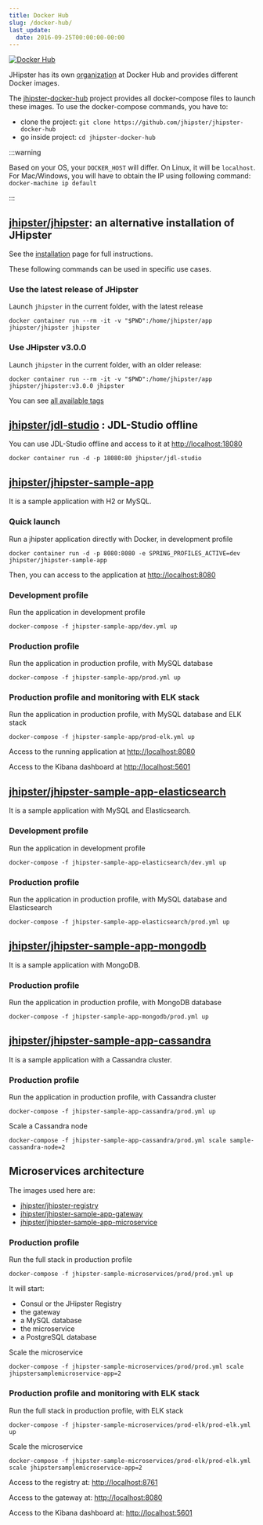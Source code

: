 ```yaml
---
title: Docker Hub
slug: /docker-hub/
last_update:
  date: 2016-09-25T00:00:00-00:00
---
```


[![Docker Hub](/images/logo/docker-hub.webp)](https://hub.docker.com/u/jhipster/)

JHipster has its own [organization] at Docker Hub and provides different Docker images.

The [jhipster-docker-hub] project provides all docker-compose files to launch these images.
To use the docker-compose commands, you have to:

- clone the project: `git clone https://github.com/jhipster/jhipster-docker-hub`
- go inside project: `cd jhipster-docker-hub`

:::warning

Based on your OS, your `DOCKER_HOST` will differ. On Linux, it will be `localhost`.
For Mac/Windows, you will have to obtain the IP using following command: `docker-machine ip default`

:::


## [jhipster/jhipster](https://hub.docker.com/r/jhipster/jhipster): an alternative installation of JHipster

See the [installation](/installation/) page for full instructions.

These following commands can be used in specific use cases.

### Use the latest release of JHipster

Launch `jhipster` in the current folder, with the latest release

```shell
docker container run --rm -it -v "$PWD":/home/jhipster/app jhipster/jhipster jhipster
```

### Use JHipster v3.0.0

Launch `jhipster` in the current folder, with an older release:

```shell
docker container run --rm -it -v "$PWD":/home/jhipster/app jhipster/jhipster:v3.0.0 jhipster
```

You can see [all available tags](https://hub.docker.com/r/jhipster/jhipster/tags/)


## [jhipster/jdl-studio](https://hub.docker.com/r/jhipster/jdl-studio) : JDL-Studio offline

You can use JDL-Studio offline and access to it at [http://localhost:18080](http://localhost:18080)

```shell
docker container run -d -p 18080:80 jhipster/jdl-studio
```


## [jhipster/jhipster-sample-app](https://hub.docker.com/r/jhipster/jhipster-sample-app)

It is a sample application with H2 or MySQL.

### Quick launch

Run a jhipster application directly with Docker, in development profile

```shell
docker container run -d -p 8080:8080 -e SPRING_PROFILES_ACTIVE=dev jhipster/jhipster-sample-app
```

Then, you can access to the application at [http://localhost:8080](http://localhost:8080)

### Development profile

Run the application in development profile

```shell
docker-compose -f jhipster-sample-app/dev.yml up
```

### Production profile

Run the application in production profile, with MySQL database

```shell
docker-compose -f jhipster-sample-app/prod.yml up
```

### Production profile and monitoring with ELK stack

Run the application in production profile, with MySQL database and ELK stack

```shell
docker-compose -f jhipster-sample-app/prod-elk.yml up
```

Access to the running application at [http://localhost:8080](http://localhost:8080)

Access to the Kibana dashboard at [http://localhost:5601](http://localhost:5601)


## [jhipster/jhipster-sample-app-elasticsearch](https://hub.docker.com/r/jhipster/jhipster-sample-app-elasticsearch)

It is a sample application with MySQL and Elasticsearch.

### Development profile

Run the application in development profile

```shell
docker-compose -f jhipster-sample-app-elasticsearch/dev.yml up
```

### Production profile

Run the application in production profile, with MySQL database and Elasticsearch

```shell
docker-compose -f jhipster-sample-app-elasticsearch/prod.yml up
```


## [jhipster/jhipster-sample-app-mongodb](https://hub.docker.com/r/jhipster/jhipster-sample-app-mongodb)

It is a sample application with MongoDB.

### Production profile

Run the application in production profile, with MongoDB database

```shell
docker-compose -f jhipster-sample-app-mongodb/prod.yml up
```


## [jhipster/jhipster-sample-app-cassandra](https://hub.docker.com/r/jhipster/jhipster-sample-app-cassandra)

It is a sample application with a Cassandra cluster.

### Production profile

Run the application in production profile, with Cassandra cluster

```shell
docker-compose -f jhipster-sample-app-cassandra/prod.yml up
```

Scale a Cassandra node

```shell
docker-compose -f jhipster-sample-app-cassandra/prod.yml scale sample-cassandra-node=2
```

[organization]: https://hub.docker.com/u/jhipster/
[jhipster-docker-hub]: https://github.com/jhipster/jhipster-docker-hub


## Microservices architecture

The images used here are:

- [jhipster/jhipster-registry](https://hub.docker.com/r/jhipster/jhipster-registry)
- [jhipster/jhipster-sample-app-gateway](https://hub.docker.com/r/jhipster/jhipster-sample-app-gateway)
- [jhipster/jhipster-sample-app-microservice](https://hub.docker.com/r/jhipster/jhipster-sample-app-microservice)

### Production profile

Run the full stack in production profile

```shell
docker-compose -f jhipster-sample-microservices/prod/prod.yml up
```

It will start:

- Consul or the JHipster Registry
- the gateway
- a MySQL database
- the microservice
- a PostgreSQL database


Scale the microservice

```shell
docker-compose -f jhipster-sample-microservices/prod/prod.yml scale jhipstersamplemicroservice-app=2
```

### Production profile and monitoring with ELK stack

Run the full stack in production profile, with ELK stack

```shell
docker-compose -f jhipster-sample-microservices/prod-elk/prod-elk.yml up
```

Scale the microservice

```shell
docker-compose -f jhipster-sample-microservices/prod-elk/prod-elk.yml scale jhipstersamplemicroservice-app=2
```

Access to the registry at: [http://localhost:8761](http://localhost:8761)

Access to the gateway at: [http://localhost:8080](http://localhost:8080)

Access to the Kibana dashboard at: [http://localhost:5601](http://localhost:5601)
